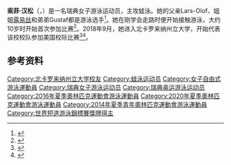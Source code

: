 {{bots|deny=InternetArchiveBot}}
{{NoteTA|G1=Aquatics}}
{{Infobox swimmer
| name           = 索菲·汉松
| image          = 
| image_size     = 
| alt            = 
| caption        = 
| fullname       = 
| nicknames      = 
| national_team  = {{SWE}}
| strokes        = [[蛙泳|蛙泳]]
| club           = 
| collegeteam    = [[北卡罗来纳州立大学|北卡罗来纳州立大学]]
| birth_date     = {{Birth date and age|1998|8|2|df=y}}
| birth_place    = {{SWE}}
| death_date     = 
| death_place    = 
| height         = 
| weight         = 
| medaltemplates =
{{MedalSport|女子[[游泳|游泳]]}}
{{MedalCountry|{{SWE}}}}
{{MedalCompetition|[[世界短池游泳錦標賽|世界短池游泳錦標賽]]}}
{{MedalGold|[[2021年世界短道游泳錦標賽|2021 阿布扎比]]|4×50米混合泳接力}}
{{MedalGold|2021 阿布扎比|4×100米混合泳接力}}
{{MedalSilver|2021 阿布扎比|100米蛙泳}}
{{MedalBronze|2021 阿布扎比|50米蛙泳}}
{{MedalBronze|2021 阿布扎比|4×100米自由泳接力}}
{{MedalCompetition|[[歐洲游泳錦標賽|欧洲长池游泳锦标赛]]}}
{{MedalGold|[[2020年欧洲游泳锦标赛|2020 布达佩斯]]|100米蛙泳}}
{{MedalCompetition|[[欧洲短池游泳锦标赛|欧洲短池游泳锦标赛]]}}
{{MedalGold|2017 哥本哈根|4×50米混合泳接力}}
{{MedalSilver|2015 内坦亚|4×50米混合泳接力}}
{{MedalBronze|2017 哥本哈根|50米蛙泳}}
{{MedalCompetition|[[世界青年游泳锦标赛|世界青年游泳锦标赛]]}}
{{MedalSilver|[[2015年世界青年游泳锦标赛|2015 新加坡]]|50米蛙泳}}
{{MedalSilver|2015 新加坡|100米蛙泳}}
{{MedalCompetition|欧洲青年游泳锦标赛}}
{{MedalBronze|2014 多德雷赫特|50米蛙泳}}
}}
'''索菲·汉松'''（{{lang-sv|Sophie Hansson}}，{{bd|1998年|8月2日||}}）是一名瑞典女子游泳运动员，主攻蛙泳。她的父亲Lars-Olof、姐姐[[露易丝·汉松|露易丝]]和弟弟Gustaf都是游泳选手<ref>{{cite web|url=https://www.fina.org/news/family-ties-sisters-louise-and-sophie-hansson-make-splash-sweden|title=Family ties: Sisters Louise and Sophie Hansson make a splash for Sweden|work=[[国际游泳联合会|FINA]]|date=2019-07-26|accessdate=2020-09-02|archiveurl=https://archive.is/eEIaz|archivedate=2020-09-02}}</ref>。她在刚学会走路时便开始接触游泳，大约10岁时开始首次参加比赛<ref>{{cite web|url=https://www.swimmingworldmagazine.com/news/sophie-hansson-aims-for-another-breakout-at-ncaas-for-nc-state/|title=Sophie Hansson Aims for Another Breakout at NCAAs for NC State|publisher=Swimming World Magazine|date=2020-03-04|accessdate=2020-09-02|archiveurl=https://archive.is/mZEIg|archivedate=2020-09-02}}</ref>。2018年9月，她进入北卡罗来纳州立大学，开始代表该校校队参加美国校际比赛<ref>{{cite web|url=https://swimswam.com/swedish-olympian-sophie-hansson-gives-verbal-nod-nc-state/|title=Swedish Olympian Sophie Hansson Gives Verbal Nod to NC State|work=SwimSwam|date=2017-09-19|accessdate=2020-09-02|archiveurl=https://web.archive.org/web/20190415124156/https://swimswam.com/swedish-olympian-sophie-hansson-gives-verbal-nod-nc-state/|archivedate=2019-04-15}}</ref><ref>{{cite web|url=https://gopack.com/sports/swimming-and-diving/roster/sophie-hansson/9708|title=Sophie Hansson|work=NC State University Athletics|accessdate=2020-09-02|archiveurl=https://archive.is/oKucc|archivedate=2020-09-02}}</ref>。

==参考资料==
{{reflist}}

{{DEFAULTSORT:Hansson, Sophie}}
[[Category:北卡罗来纳州立大学校友|Category:北卡罗来纳州立大学校友]]
[[Category:蛙泳运动员|Category:蛙泳运动员]]
[[Category:女子自由式游泳運動員|Category:女子自由式游泳運動員]]
[[Category:瑞典女子游泳运动员|Category:瑞典女子游泳运动员]]
[[Category:瑞典奥运游泳运动员|Category:瑞典奥运游泳运动员]]
[[Category:2016年夏季奧林匹克運動會游泳運動員|Category:2016年夏季奧林匹克運動會游泳運動員]]
[[Category:2020年夏季奧林匹克運動會游泳運動員|Category:2020年夏季奧林匹克運動會游泳運動員]]
[[Category:2014年夏季青年奧林匹克運動會游泳運動員|Category:2014年夏季青年奧林匹克運動會游泳運動員]]
[[Category:世界短道游泳錦標賽獎牌得主|Category:世界短道游泳錦標賽獎牌得主]]